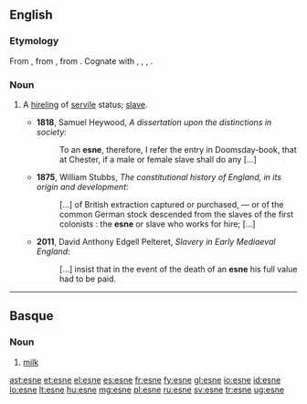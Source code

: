 ==English==

===Etymology===
From {{etyl|ang}} {{term|esne||a man of the servile class, a laborer, slave, servant, retainer, a youth, young man, man, scholar|lang=ang}}, from {{proto|Germanic|asniz||asnz|reward|lang=en}}, from {{proto|Indo-European|os(e)n-||es(e)n-|summer, harvest, harvest-time|lang=en}}. Cognate with {{etyl|gml|-}} {{term|asne|lang=gml}}, {{term|asnen||wages, fixed income|lang=gml}}, {{etyl|goh|-}} {{term|asni||hireling, day labourer, servant|lang=goh}}, {{etyl|got|}} {{term|||tr=asneis|a hireling, day labourer|lang=got}}.

===Noun===
{{en-noun}}

# {{context|Anglo-Saxon|historical}} A [[hireling]] of [[servile]] status; [[slave]].
#*'''1818''', Samuel Heywood, ''A dissertation upon the distinctions in society'':
#*: To an '''esne''', therefore, I refer the entry in Doomsday-book, that at Chester, if a male or female slave shall do any [...]
#*'''1875''', William Stubbs, ''The constitutional history of England, in its origin and development'':
#*: [...] of British extraction captured or purchased, — or of the common German stock descended from the slaves of the first colonists : the '''esne''' or slave who works for hire; [...]
#*'''2011''', David Anthony Edgell Pelteret, ''Slavery in Early Mediaeval England'':
#*: [...] insist that in the event of the death of an '''esne''' his full value had to be paid.

----
==Basque==

===Noun===
{{eu-noun}}

# [[milk]]

[[ast:esne]]
[[et:esne]]
[[el:esne]]
[[es:esne]]
[[fr:esne]]
[[fy:esne]]
[[gl:esne]]
[[io:esne]]
[[id:esne]]
[[lo:esne]]
[[lt:esne]]
[[hu:esne]]
[[mg:esne]]
[[pl:esne]]
[[ru:esne]]
[[sv:esne]]
[[tr:esne]]
[[ug:esne]]